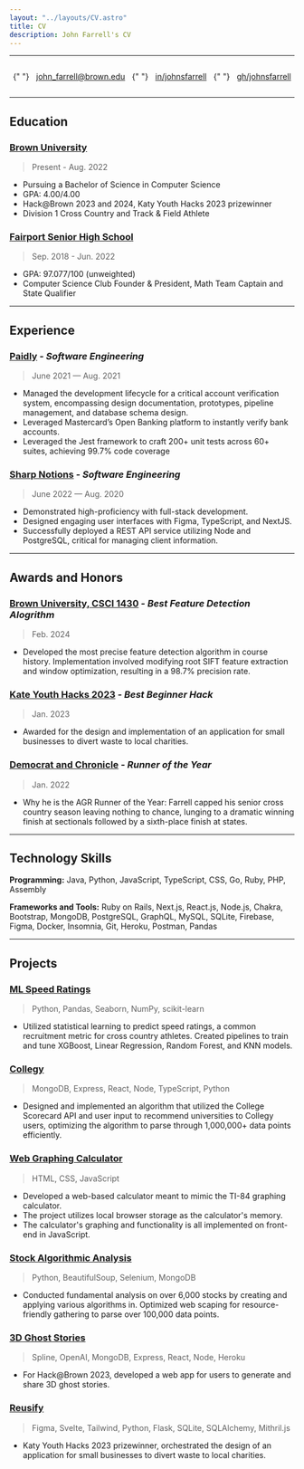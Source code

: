 ```yaml
---
layout: "../layouts/CV.astro"
title: CV
description: John Farrell's CV
---
```


<hr />

<div style="display: flex; justify-content: space-around;align-items: center;flex-wrap: wrap;">

{" "}

[john_farrell@brown.​edu](mailto:john_farrell@brown.​edu)

{" "}

[in/johnsfarrell](https://linkedin.com/in/johnsfarrell)

{" "}

[gh/johnsfarrell](https://github.com/johnsfarrell)

</div>

<hr />

<div class="info">

## Education

### [Brown University](https://www.brown.edu)

> Present - Aug. 2022

- Pursuing a Bachelor of Science in Computer Science
- GPA: 4.00/4.00
- Hack@Brown 2023 and 2024, Katy Youth Hacks 2023 prizewinner
- Division 1 Cross Country and Track & Field Athlete

### [Fairport Senior High School](https://www.fairport.edu)

> Sep. 2018 - Jun. 2022

- GPA: 97.077/100 (unweighted)
- Computer Science Club Founder & President, Math Team Captain and State Qualifier

<hr />

## Experience

### [Paidly](https://paidly.com) _- Software Engineering_

> June 2021 — Aug. 2021

- Managed the development lifecycle for a critical account verification system, encompassing design documentation, prototypes, pipeline management, and database schema design.
- Leveraged Mastercard’s Open Banking platform to instantly verify bank accounts.
- Leveraged the Jest framework to craft 200+ unit tests across 60+ suites, achieving 99.7% code coverage

### [Sharp Notions](https://sharpnotions.com) _- Software Engineering_

> June 2022 — Aug. 2020

- Demonstrated high-proficiency with full-stack development.
- Designed engaging user interfaces with Figma, TypeScript, and NextJS.
- Successfully deployed a REST API service utilizing Node and PostgreSQL, critical for managing client information.

<hr />

## Awards and Honors

### [Brown University, CSCI 1430](https://browncsci1430.github.io/index.html) _- Best Feature Detection Alogrithm_

> Feb. 2024

- Developed the most precise feature detection algorithm in course history. Implementation involved modifying
  root SIFT feature extraction and window optimization, resulting in a 98.7% precision rate.

### [Kate Youth Hacks 2023](https://devpost.com/software/reusify) _- Best Beginner Hack_

> Jan. 2023

- Awarded for the design and implementation of an application for small businesses to divert waste to local charities.

### [Democrat and Chronicle](https://www.democratandchronicle.com/in-depth/sports/high-school/2021/12/20/all-greater-rochester-fall-teams-2021-introducing-agr-athletes/6451308001/) _- Runner of the Year_

> Jan. 2022

- Why he is the AGR Runner of the Year: Farrell capped his senior cross country season leaving nothing to chance, lunging to a dramatic winning finish at sectionals followed by a sixth-place finish at states.

<hr />

## Technology Skills

**Programming:** Java, Python, JavaScript, TypeScript, CSS, Go, Ruby, PHP, Assembly

**Frameworks and Tools:** Ruby on Rails, Next.js, React.js, Node.js, Chakra, Bootstrap, MongoDB, PostgreSQL, GraphQL, MySQL, SQLite, Firebase, Figma, Docker, Insomnia, Git, Heroku, Postman, Pandas

<hr />

## Projects

### [ML Speed Ratings](https://github.com/johnsfarrell/speed-ratings)

> Python, Pandas, Seaborn, NumPy, scikit-learn

- Utilized statistical learning to predict speed ratings, a common recruitment metric for cross country athletes.
  Created pipelines to train and tune XGBoost, Linear Regression, Random Forest, and KNN models.

### [Collegy](https://collegy.org)

> MongoDB, Express, React, Node, TypeScript, Python

- Designed and implemented an algorithm that
  utilized the College Scorecard API and user input to recommend
  universities to Collegy users, optimizing the algorithm to parse through
  1,000,000+ data points efficiently.

### [Web Graphing Calculator](https://calcproject.com)

> HTML, CSS, JavaScript

- Developed a web-based calculator meant to mimic the TI-84 graphing calculator.
- The project utilizes local browser storage as the calculator's memory.
- The calculator's graphing and functionality is all implemented on front-end in JavaScript.

### [Stock Algorithmic Analysis](https://github.com/johnsfarrell/analysis-proj)

> Python, BeautifulSoup, Selenium, MongoDB

- Conducted fundamental analysis on over 6,000 stocks by creating and
  applying various algorithms in. Optimized web scaping for resource-friendly gathering to parse over
  100,000 data points.

### [3D Ghost Stories](https://johnsfarrell.github.io/hb-client)

> Spline, OpenAI, MongoDB, Express, React, Node, Heroku

- For Hack@Brown 2023, developed a web app for users to generate and share 3D ghost stories.

### [Reusify](https://devpost.com/software/reusify)

> Figma, Svelte, Tailwind, Python, Flask, SQLite, SQLAlchemy, Mithril.js

- Katy Youth Hacks 2023 prizewinner, orchestrated the design of an application for small businesses to divert waste to local charities.

</div>
